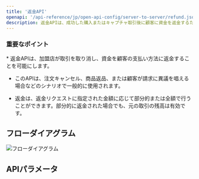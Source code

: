 ```yaml
---
title: '返金API'
openapi: '/api-reference/jp/open-api-config/server-to-server/refund.json POST /api/v1/server-to-server-interface/refund'
description: 返金APIは、成功した購入またはキャプチャ取引後に顧客に資金を返金するために使用されます。
---
```


### 重要なポイント

<Info>
  * 返金APIは、加盟店が取引を取り消し、資金を顧客の支払い方法に返金することを可能にします。

  * このAPIは、注文キャンセル、商品返品、または顧客が請求に異議を唱える場合などのシナリオで一般的に使用されます。

  * 返金は、返金リクエストに指定された金額に応じて部分的または全額で行うことができます。部分的に返金された場合でも、元の取引の残高は有効です。
</Info>

## フローダイアグラム

![フローダイアグラム](/images/timeline-diagram/flows-API-refund-jp.svg)

## APIパラメータ